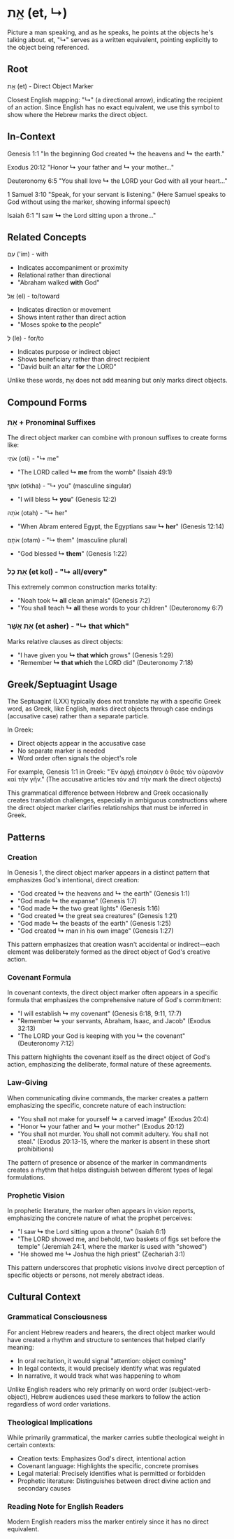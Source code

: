 # אֵ֥ת (et, ↳)

Picture a man speaking, and as he speaks, he points at the objects he's talking about. et, "↳" serves as a written equivalent, pointing explicitly to the object being referenced.

## Root

אֵ֥ת (et) - Direct Object Marker

Closest English mapping: "↳" (a directional arrow), indicating the recipient of an action. Since English has no exact equivalent, we use this symbol to show where the Hebrew marks the direct object.

## In-Context

Genesis 1:1 "In the beginning God created **↳** the heavens and **↳** the earth."

Exodus 20:12 "Honor **↳** your father and **↳** your mother..."

Deuteronomy 6:5 "You shall love **↳** the LORD your God with all your heart..."

1 Samuel 3:10 "Speak, for your servant is listening." (Here Samuel speaks to God without using the marker, showing informal speech)

Isaiah 6:1 "I saw **↳** the Lord sitting upon a throne..."

## Related Concepts

עִם ('im) - with

- Indicates accompaniment or proximity
- Relational rather than directional
- "Abraham walked **with** God"

אֶל (el) - to/toward

- Indicates direction or movement
- Shows intent rather than direct action
- "Moses spoke **to** the people"

לְ (le) - for/to

- Indicates purpose or indirect object
- Shows beneficiary rather than direct recipient
- "David built an altar **for** the LORD"

Unlike these words, אֵ֥ת does not add meaning but only marks direct objects.

## Compound Forms

### אֵת + Pronominal Suffixes

The direct object marker can combine with pronoun suffixes to create forms like:

אֹתִי (oti) - "↳ me"

- "The LORD called **↳ me** from the womb" (Isaiah 49:1)

אֹתְךָ (otkha) - "↳ you" (masculine singular)

- "I will bless **↳ you**" (Genesis 12:2)

אֹתָהּ (otah) - "↳ her"

- "When Abram entered Egypt, the Egyptians saw **↳ her**" (Genesis 12:14)

אֹתָם (otam) - "↳ them" (masculine plural)

- "God blessed **↳ them**" (Genesis 1:22)

### אֵת כָּל (et kol) - "↳ all/every"

This extremely common construction marks totality:

- "Noah took **↳ all** clean animals" (Genesis 7:2)
- "You shall teach **↳ all** these words to your children" (Deuteronomy 6:7)

### אֵת אֲשֶׁר (et asher) - "↳ that which"

Marks relative clauses as direct objects:

- "I have given you **↳ that which** grows" (Genesis 1:29)
- "Remember **↳ that which** the LORD did" (Deuteronomy 7:18)

## Greek/Septuagint Usage

The Septuagint (LXX) typically does not translate אֵ֥ת with a specific Greek word, as Greek, like English, marks direct objects through case endings (accusative case) rather than a separate particle.

In Greek:

- Direct objects appear in the accusative case
- No separate marker is needed
- Word order often signals the object's role

For example, Genesis 1:1 in Greek:
"Ἐν ἀρχῇ ἐποίησεν ὁ θεὸς τὸν οὐρανὸν καὶ τὴν γῆν."
(The accusative articles τὸν and τὴν mark the direct objects)

This grammatical difference between Hebrew and Greek occasionally creates translation challenges, especially in ambiguous constructions where the direct object marker clarifies relationships that must be inferred in Greek.

## Patterns

### Creation

In Genesis 1, the direct object marker appears in a distinct pattern that emphasizes God's intentional, direct creation:

- "God created **↳** the heavens and **↳** the earth" (Genesis 1:1)
- "God made **↳** the expanse" (Genesis 1:7)
- "God made **↳** the two great lights" (Genesis 1:16)
- "God created **↳** the great sea creatures" (Genesis 1:21)
- "God made **↳** the beasts of the earth" (Genesis 1:25)
- "God created **↳** man in his own image" (Genesis 1:27)

This pattern emphasizes that creation wasn't accidental or indirect—each element was deliberately formed as the direct object of God's creative action.

### Covenant Formula

In covenant contexts, the direct object marker often appears in a specific formula that emphasizes the comprehensive nature of God's commitment:

- "I will establish **↳** my covenant" (Genesis 6:18, 9:11, 17:7)
- "Remember **↳** your servants, Abraham, Isaac, and Jacob" (Exodus 32:13)
- "The LORD your God is keeping with you **↳** the covenant" (Deuteronomy 7:12)

This pattern highlights the covenant itself as the direct object of God's action, emphasizing the deliberate, formal nature of these agreements.

### Law-Giving

When communicating divine commands, the marker creates a pattern emphasizing the specific, concrete nature of each instruction:

- "You shall not make for yourself **↳** a carved image" (Exodus 20:4)
- "Honor **↳** your father and **↳** your mother" (Exodus 20:12)
- "You shall not murder. You shall not commit adultery. You shall not steal." (Exodus 20:13-15, where the marker is absent in these short prohibitions)

The pattern of presence or absence of the marker in commandments creates a rhythm that helps distinguish between different types of legal formulations.

### Prophetic Vision

In prophetic literature, the marker often appears in vision reports, emphasizing the concrete nature of what the prophet perceives:

- "I saw **↳** the Lord sitting upon a throne" (Isaiah 6:1)
- "The LORD showed me, and behold, two baskets of figs set before the temple" (Jeremiah 24:1, where the marker is used with "showed")
- "He showed me **↳** Joshua the high priest" (Zechariah 3:1)

This pattern underscores that prophetic visions involve direct perception of specific objects or persons, not merely abstract ideas.

## Cultural Context

### Grammatical Consciousness

For ancient Hebrew readers and hearers, the direct object marker would have created a rhythm and structure to sentences that helped clarify meaning:

- In oral recitation, it would signal "attention: object coming"
- In legal contexts, it would precisely identify what was regulated
- In narrative, it would track what was happening to whom

Unlike English readers who rely primarily on word order (subject-verb-object), Hebrew audiences used these markers to follow the action regardless of word order variations.

### Theological Implications

While primarily grammatical, the marker carries subtle theological weight in certain contexts:

- Creation texts: Emphasizes God's direct, intentional action
- Covenant language: Highlights the specific, concrete promises
- Legal material: Precisely identifies what is permitted or forbidden
- Prophetic literature: Distinguishes between direct divine action and secondary causes

### Reading Note for English Readers

Modern English readers miss the marker entirely since it has no direct equivalent.
